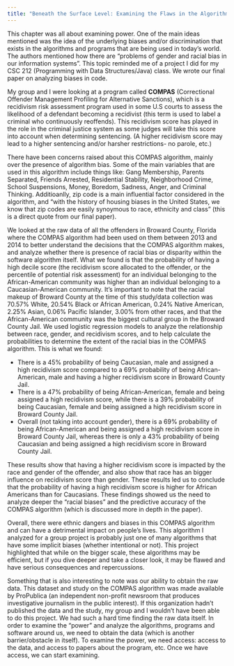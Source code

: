 ```yaml
---
title: "Beneath the Surface Level: Examining the Flaws in the Algorithms, Software, and Programs Around Us"
---
```


This chapter was all about examining power. One of the main ideas mentioned was the idea of the underlying biases and/or discrimination that exists in the algorithms and programs that are being used in today's world. The authors mentioned how there are "problems of gender and racial bias in our information systems". This topic reminded me of a project I did for my CSC 212 (Programming with Data Structures/Java) class. We wrote our final paper on analyzing biases in code. 

My group and I were looking at a program called **COMPAS** (Correctional Offender Management Profiling for Alternative Sanctions), which is a recidivism risk assessment program used in some U.S courts to assess the likelihood of a defendant becoming a recidivist (this term is used to label a criminal who continuously reoffends). This recidivism score has played in the role in the criminal justice system as some judges will take this score into account when determining sentencing. (A higher recidivism score may lead to a higher sentencing and/or harsher restrictions- no parole, etc.)

There have been concerns raised about this COMPAS algorithm, mainly over the presence of algorithm bias. Some of the main variables that are used in this algorithm include things like: Gang Membership, Parents Separated, Friends Arrested, Residential Stability, Neighborhood Crime, School Suspensions, Money, Boredom, Sadness, Anger, and Criminal Thinking. Additioanlly, zip code is a main influential factor considered in the algorithm, and "with the history of housing biases in the United States, we know that zip codes are easily synoymous to race, ethnicity and class" (this is a direct quote from our final paper). 

We looked at the raw data of all the offenders in Broward County, Florida where the COMPAS algorithm had been used on them between 2013 and 2014 to better understand the decisions that the COMPAS algorithm makes, and analyze whether there is presence of racial bias or disparity within the software algorithm itself. What we found is that the probability of having a high decile score (the recidivism score allocated to the offender, or the percentile of potential risk assessment) for an individual belonging to the African-American community was higher than an individual belonging to a Caucasian-American community. It's important to note that the racial makeup of Broward County at the time of this study/data collection was 70.57% White, 20.54% Black or African American, 0.24% Native American, 2.25% Asian, 0.06% Pacific Islander, 3.00% from other races, and that the African-American community was the biggest cultural group in the Broward County Jail. We used logistic regression models to analyze the relationship between race, gender, and recidivism scores, and to help calculate the probabilities to determine the extent of the racial bias in the COMPAS algorithm. This is what we found: 

- There is a 45% probability of being Caucasian, male and assigned a high recidivism score compared to a 69% probability of being African-American, male and having a higher recidivism score in Broward County Jail. 
- There is a 47% probability of being African-American, female and being assigned a high recidivism score, while there is a 39% probability of being Caucasian, female and being assigned a high recidivism score in Broward County Jail.
- Overall (not taking into account gender), there is a 69% probability of being African-American and being assigned a high recidivism score in Broward County Jail, whereas there is only a 43% probability of being Caucasian and being assigned a high recidivism score in Broward County Jail. 

These results show that having a higher recidivism score is impacted by the race and gender of the offender, and also show that race has an bigger influence on recidivism score than gender. These results led us to conclude that the probability of having a high recidivism score is higher for African Americans than for Caucasians. These findings showed us the need to analyze deeper the "racial biases" and the predictive accuracy of the COMPAS algorithm (which is discussed more in depth in the paper). 

Overall, there were ethnic dangers and biases in this COMPAS algorithm and can have a detrimental impact on people's lives. This algorithm I analyzed for a group project is probably just one of many algorithms that have some implicit biases (whether intentional or not). This project highlighted that while on the bigger scale, these algorithms may be efficient, but if you dive deeper and take a closer look, it may be flawed and have serious consequences and repercussions. 

Something that is also interesting to note was our ability to obtain the raw data. This dataset and study on the COMPAS algorithm was made available by ProPublica (an independent non-profit newsroom that produces investigative journalism in the public interest). If this organization hadn't published the data and the study, my group and I wouldn't have been able to do this project. We had such a hard time finding the raw data itself. In order to examine the "power" and analyze the algorithms, programs and software around us, we need to obtain the data (which is another barrier/obstacle in itself). To examine the power, we need access: access to the data, and access to papers about the program, etc. Once we have access, we can start examining. 